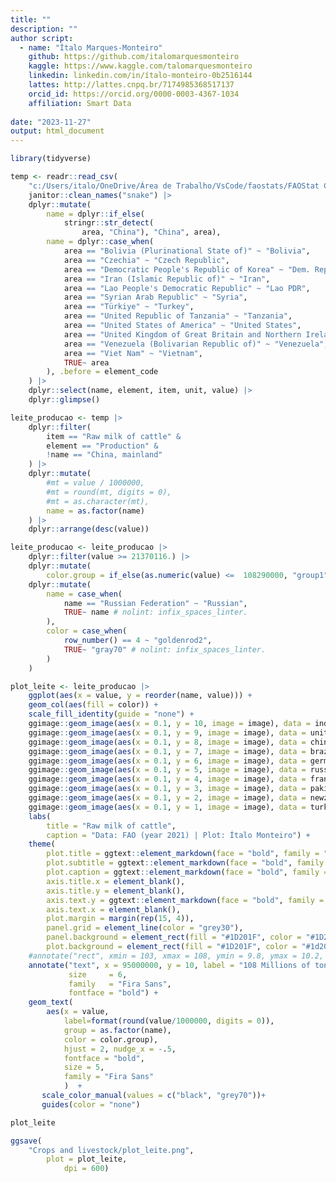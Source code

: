 ```yaml
---
title: ""
description: ""
author script: 
  - name: "Ítalo Marques-Monteiro"
    github: https://github.com/italomarquesmonteiro
    kaggle: https://www.kaggle.com/talomarquesmonteiro
    linkedin: linkedin.com/in/ítalo-monteiro-0b2516144
    lattes: http://lattes.cnpq.br/7174985368517137
    orcid_id: https://orcid.org/0000-0003-4367-1034
    affiliation: Smart Data
        
date: "2023-11-27"
output: html_document
---
```


```r
library(tidyverse)
```

```r
temp <- readr::read_csv(
    "c:/Users/italo/OneDrive/Área de Trabalho/VsCode/faostats/FAOStat Crops and livestock products.csv") |> # nolint
    janitor::clean_names("snake") |>
    dplyr::mutate(
        name = dplyr::if_else(
            stringr::str_detect(
                area, "China"), "China", area),
        name = dplyr::case_when(
            area == "Bolivia (Plurinational State of)" ~ "Bolivia",
            area == "Czechia" ~ "Czech Republic",
            area == "Democratic People's Republic of Korea" ~ "Dem. Rep. Korea",
            area == "Iran (Islamic Republic of)" ~ "Iran",
            area == "Lao People's Democratic Republic" ~ "Lao PDR",
            area == "Syrian Arab Republic" ~ "Syria",
            area == "Türkiye" ~ "Turkey",
            area == "United Republic of Tanzania" ~ "Tanzania",
            area == "United States of America" ~ "United States",
            area == "United Kingdom of Great Britain and Northern Ireland" ~ "United Kingdom", # nolint
            area == "Venezuela (Bolivarian Republic of)" ~ "Venezuela",
            area == "Viet Nam" ~ "Vietnam",
            TRUE~ area
        ), .before = element_code
    ) |>
    dplyr::select(name, element, item, unit, value) |>
    dplyr::glimpse()
```

```r
leite_producao <- temp |>
    dplyr::filter(
        item == "Raw milk of cattle" &
        element == "Production" &
        !name == "China, mainland" 
    ) |>
    dplyr::mutate(
        #mt = value / 1000000,
        #mt = round(mt, digits = 0),
        #mt = as.character(mt),
        name = as.factor(name)
    ) |>
    dplyr::arrange(desc(value))
```


```r
leite_producao <- leite_producao |>
    dplyr::filter(value >= 21370116.) |>
    dplyr::mutate(
        color.group = if_else(as.numeric(value) <=  108290000, "group1" , "group2")) |>
    dplyr::mutate(
        name = case_when(
            name == "Russian Federation" ~ "Russian",
            TRUE~ name # nolint: infix_spaces_linter.
        ),
        color = case_when(
            row_number() == 4 ~ "goldenrod2",
            TRUE~ "gray70" # nolint: infix_spaces_linter.
        )
    )
```

```r
plot_leite <- leite_producao |>
    ggplot(aes(x = value, y = reorder(name, value))) +
    geom_col(aes(fill = color)) +
    scale_fill_identity(guide = "none") +
    ggimage::geom_image(aes(x = 0.1, y = 10, image = image), data = india,  size = 0.06) + # nolint
    ggimage::geom_image(aes(x = 0.1, y = 9, image = image), data = united_states,  size = 0.065) + # nolint
    ggimage::geom_image(aes(x = 0.1, y = 8, image = image), data = china,  size = 0.06) + # nolint
    ggimage::geom_image(aes(x = 0.1, y = 7, image = image), data = brazil,  size = 0.06) + # nolint
    ggimage::geom_image(aes(x = 0.1, y = 6, image = image), data = germany,  size = 0.06) + # nolint
    ggimage::geom_image(aes(x = 0.1, y = 5, image = image), data = russian,  size = 0.06) + # nolint
    ggimage::geom_image(aes(x = 0.1, y = 4, image = image), data = france,  size = 0.06) + # nolint
    ggimage::geom_image(aes(x = 0.1, y = 3, image = image), data = pakistan,  size = 0.06) + # nolint
    ggimage::geom_image(aes(x = 0.1, y = 2, image = image), data = newzeland,  size = 0.065) + # nolint
    ggimage::geom_image(aes(x = 0.1, y = 1, image = image), data = turkey,  size = 0.06) + # nolint
    labs(
        title = "Raw milk of cattle",
        caption = "Data: FAO (year 2021) | Plot: Ítalo Monteiro") +
    theme(
        plot.title = ggtext::element_markdown(face = "bold", family = "Fira Sans", size = 30, hjust = 0.1, color = "gray90"), # nolint
        plot.subtitle = ggtext::element_markdown(face = "bold", family = "Fira Sans", size = 15, color = "gray50", hjust = 0.1), # nolint
        plot.caption = ggtext::element_markdown(face = "bold", family = "Fira Sans", size = 13, color = "gray90"), # nolint
        axis.title.x = element_blank(),
        axis.title.y = element_blank(),
        axis.text.y = ggtext::element_markdown(face = "bold", family = "Fira Sans",size = 15, hjust = 1, color = "gray50"), # nolint,
        axis.text.x = element_blank(),
        plot.margin = margin(rep(15, 4)),
        panel.grid = element_line(color = "grey30"),
        panel.background = element_rect(fill = "#1D201F", color = "#1D201F"),
        plot.background = element_rect(fill = "#1D201F", color = "#1d201f")) +
    #annotate("rect", xmin = 103, xmax = 108, ymin = 9.8, ymax = 10.2, alpha = 5, color = "gray90") +
    annotate("text", x = 95000000, y = 10, label = "108 Millions of tons", color = "black",
             size     = 6, 
             family   = "Fira Sans", 
             fontface = "bold") +
    geom_text(
        aes(x = value,
            label=format(round(value/1000000, digits = 0)),
            group = as.factor(name),
            color = color.group),
            hjust = 2, nudge_x = -.5,
            fontface = "bold",
            size = 5,
            family = "Fira Sans"
            )  +
       scale_color_manual(values = c("black", "grey70"))+
       guides(color = "none")

plot_leite
```

```r
ggsave(
    "Crops and livestock/plot_leite.png",
        plot = plot_leite,
            dpi = 600)
```